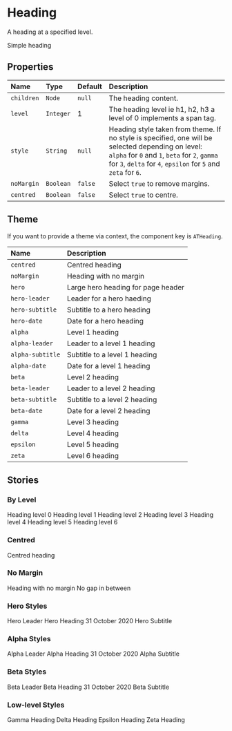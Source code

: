 
<Meta title="Heading" component={Heading} />


# Heading

A heading at a specified level.

<Preview>
  <Story name="Demo">
    <Heading level={1} style={"beta"} centred={true} noMargin={false}>
      Simple heading
    </Heading>
  </Story>
</Preview>

## Properties

| Name             | Type                  | Default | Description|
|:-----------------|:----------------------|:--------|:-----------|
| `children`       | `Node`                | `null`  | The heading content.|
| `level`          | `Integer`             | 1       | The heading level ie h1, h2, h3 a level of 0 implements a span tag.|
| `style`          | `String`              | `null`  | Heading style taken from theme. If no style is specified, one will be selected depending on level: `alpha` for `0` and `1`, `beta` for `2`, `gamma` for `3`, `delta` for `4`, `epsilon` for `5` and `zeta` for `6`.|
| `noMargin`       | `Boolean`             | `false` | Select `true` to remove margins.|
| `centred`        | `Boolean`             | `false` | Select `true` to centre.|


## Theme

If you want to provide a theme via context, the component key is `ATHeading`.

| Name             | Description|
|:-----------------|:-----------|
| `centred`        | Centred heading                    |
| `noMargin`       | Heading with no margin             |
| `hero`           | Large hero heading for page header |
| `hero-leader`    | Leader for a hero haeding          |
| `hero-subtitle`  | Subtitle to a hero heading         |
| `hero-date`      | Date for a hero heading            |
| `alpha`          | Level 1 heading                    |
| `alpha-leader`   | Leader to a level 1 heading        |
| `alpha-subtitle` | Subtitle to a level 1 heading      |
| `alpha-date`     | Date for a level 1 heading         |
| `beta`           | Level 2 heading                    |
| `beta-leader`    | Leader to a level 2 heading        |
| `beta-subtitle`  | Subtitle to a level 2 heading      |
| `beta-date`      | Date for a level 2 heading         |
| `gamma`          | Level 3 heading                    |
| `delta`          | Level 4 heading                    |
| `epsilon`        | Level 5 heading                    |
| `zeta`           | Level 6 heading                    |


## Stories


### By Level

<Preview>
  <Story name="By level">
    <div>
      <Heading level={0}>Heading level 0</Heading>
      <Heading level={1}>Heading level 1</Heading>
      <Heading level={2}>Heading level 2</Heading>
      <Heading level={3}>Heading level 3</Heading>
      <Heading level={4}>Heading level 4</Heading>
      <Heading level={5}>Heading level 5</Heading>
      <Heading level={6}>Heading level 6</Heading>
    </div>
  </Story>
</Preview>


### Centred

<Preview>
  <Story name="Centred">
    <Heading level={0} centred={true}>Centred heading</Heading>
  </Story>
</Preview>


### No Margin

<Preview>
  <Story name="No Margin">
    <div>
      <Heading level={0} noMargin={true}>Heading with no margin</Heading>
      <Heading level={0} noMargin={true}>No gap in between</Heading>
    </div>
  </Story>
</Preview>


### Hero Styles

<Preview>
  <Story name="Styles - Hero">
    <div>
      <Heading level={0} style={"hero-leader"}>Hero Leader</Heading>
      <Heading level={1} style={"hero"}>Hero Heading</Heading>
      <Heading level={0} style={"hero-date"}>31 October 2020</Heading>
      <Heading level={0} style={"hero-subtitle"}>Hero Subtitle</Heading>
    </div>
  </Story>
</Preview>


### Alpha Styles

<Preview>
  <Story name="Styles - Alpha">
    <div>
      <Heading level={0} style={"alpha-leader"}>Alpha Leader</Heading>
      <Heading level={1} style={"alpha"}>Alpha Heading</Heading>
      <Heading level={0} style={"alpha-date"}>31 October 2020</Heading>
      <Heading level={0} style={"alpha-subtitle"}>Alpha Subtitle</Heading>
    </div>
  </Story>
</Preview>


### Beta Styles

<Preview>
  <Story name="Styles - Beta">
    <div>
      <Heading level={0} style={"beta-leader"}>Beta Leader</Heading>
      <Heading level={1} style={"beta"}>Beta Heading</Heading>
      <Heading level={0} style={"beta-date"}>31 October 2020</Heading>
      <Heading level={0} style={"beta-subtitle"}>Beta Subtitle</Heading>
    </div>
  </Story>
</Preview>


### Low-level Styles

<Preview>
  <Story name="Styles - Gamma to Zeta">
    <div>
      <Heading level={3} style={"gamma"}>Gamma Heading</Heading>
      <Heading level={3} style={"delta"}>Delta Heading</Heading>
      <Heading level={3} style={"epsilon"}>Epsilon Heading</Heading>
      <Heading level={3} style={"zeta"}>Zeta Heading</Heading>
    </div>
  </Story>
</Preview>
